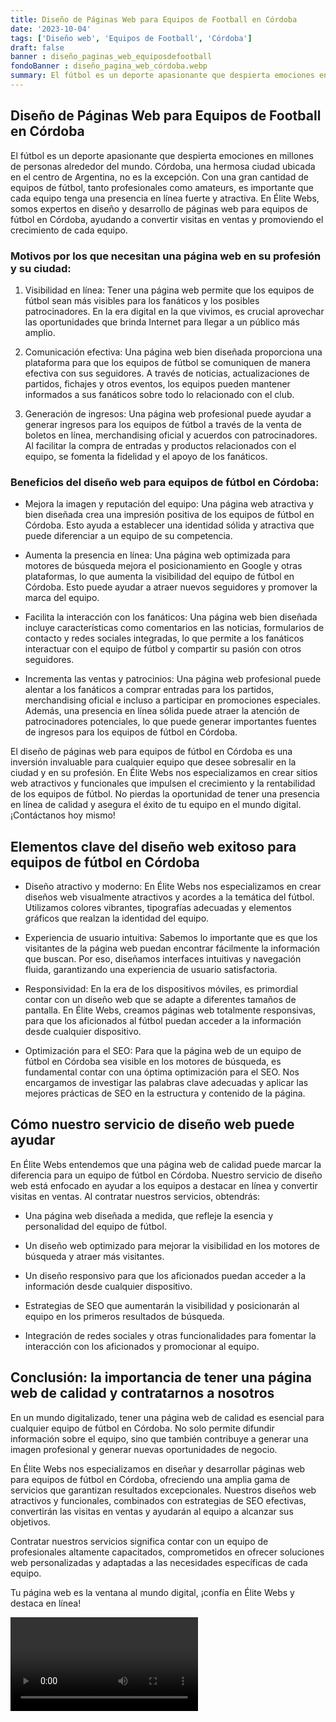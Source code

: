 ```yaml
---
title: Diseño de Páginas Web para Equipos de Football en Córdoba
date: '2023-10-04'
tags: ['Diseño web', 'Equipos de Football', 'Córdoba']
draft: false
banner : diseño_paginas_web_equiposdefootball
fondoBanner : diseño_pagina_web_córdoba.webp
summary: El fútbol es un deporte apasionante que despierta emociones en millones de personas alrededor del mundo. Córdoba, una hermosa ciudad ubicada en el centro de Argentina, no es la excepción. Con una gran cantidad de equipos de fútbol, tanto profesionales como amateurs, es importante que cada equipo tenga una presencia en línea fuerte y atractiva. En Élite Webs, somos expertos en diseño y desarrollo de páginas web para equipos de fútbol en Córdoba, ayudando a convertir visitas en ventas y promoviendo el crecimiento de cada equipo.
---
```


## Diseño de Páginas Web para Equipos de Football en Córdoba

El fútbol es un deporte apasionante que despierta emociones en millones de personas alrededor del mundo. Córdoba, una hermosa ciudad ubicada en el centro de Argentina, no es la excepción. Con una gran cantidad de equipos de fútbol, tanto profesionales como amateurs, es importante que cada equipo tenga una presencia en línea fuerte y atractiva. En Élite Webs, somos expertos en diseño y desarrollo de páginas web para equipos de fútbol en Córdoba, ayudando a convertir visitas en ventas y promoviendo el crecimiento de cada equipo.

### Motivos por los que necesitan una página web en su profesión y su ciudad:

1. Visibilidad en línea: Tener una página web permite que los equipos de fútbol sean más visibles para los fanáticos y los posibles patrocinadores. En la era digital en la que vivimos, es crucial aprovechar las oportunidades que brinda Internet para llegar a un público más amplio.

2. Comunicación efectiva: Una página web bien diseñada proporciona una plataforma para que los equipos de fútbol se comuniquen de manera efectiva con sus seguidores. A través de noticias, actualizaciones de partidos, fichajes y otros eventos, los equipos pueden mantener informados a sus fanáticos sobre todo lo relacionado con el club.

3. Generación de ingresos: Una página web profesional puede ayudar a generar ingresos para los equipos de fútbol a través de la venta de boletos en línea, merchandising oficial y acuerdos con patrocinadores. Al facilitar la compra de entradas y productos relacionados con el equipo, se fomenta la fidelidad y el apoyo de los fanáticos.

### Beneficios del diseño web para equipos de fútbol en Córdoba:

- Mejora la imagen y reputación del equipo: Una página web atractiva y bien diseñada crea una impresión positiva de los equipos de fútbol en Córdoba. Esto ayuda a establecer una identidad sólida y atractiva que puede diferenciar a un equipo de su competencia.

- Aumenta la presencia en línea: Una página web optimizada para motores de búsqueda mejora el posicionamiento en Google y otras plataformas, lo que aumenta la visibilidad del equipo de fútbol en Córdoba. Esto puede ayudar a atraer nuevos seguidores y promover la marca del equipo.

- Facilita la interacción con los fanáticos: Una página web bien diseñada incluye características como comentarios en las noticias, formularios de contacto y redes sociales integradas, lo que permite a los fanáticos interactuar con el equipo de fútbol y compartir su pasión con otros seguidores.

- Incrementa las ventas y patrocinios: Una página web profesional puede alentar a los fanáticos a comprar entradas para los partidos, merchandising oficial e incluso a participar en promociones especiales. Además, una presencia en línea sólida puede atraer la atención de patrocinadores potenciales, lo que puede generar importantes fuentes de ingresos para los equipos de fútbol en Córdoba.

El diseño de páginas web para equipos de fútbol en Córdoba es una inversión invaluable para cualquier equipo que desee sobresalir en la ciudad y en su profesión. En Élite Webs nos especializamos en crear sitios web atractivos y funcionales que impulsen el crecimiento y la rentabilidad de los equipos de fútbol. No pierdas la oportunidad de tener una presencia en línea de calidad y asegura el éxito de tu equipo en el mundo digital. ¡Contáctanos hoy mismo!

<GifSeo />

<Cta />

## Elementos clave del diseño web exitoso para equipos de fútbol en Córdoba

- Diseño atractivo y moderno: En Élite Webs nos especializamos en crear diseños web visualmente atractivos y acordes a la temática del fútbol. Utilizamos colores vibrantes, tipografías adecuadas y elementos gráficos que realzan la identidad del equipo.

- Experiencia de usuario intuitiva: Sabemos lo importante que es que los visitantes de la página web puedan encontrar fácilmente la información que buscan. Por eso, diseñamos interfaces intuitivas y navegación fluida, garantizando una experiencia de usuario satisfactoria.

- Responsividad: En la era de los dispositivos móviles, es primordial contar con un diseño web que se adapte a diferentes tamaños de pantalla. En Élite Webs, creamos páginas web totalmente responsivas, para que los aficionados al fútbol puedan acceder a la información desde cualquier dispositivo.

- Optimización para el SEO: Para que la página web de un equipo de fútbol en Córdoba sea visible en los motores de búsqueda, es fundamental contar con una óptima optimización para el SEO. Nos encargamos de investigar las palabras clave adecuadas y aplicar las mejores prácticas de SEO en la estructura y contenido de la página.

## Cómo nuestro servicio de diseño web puede ayudar

En Élite Webs entendemos que una página web de calidad puede marcar la diferencia para un equipo de fútbol en Córdoba. Nuestro servicio de diseño web está enfocado en ayudar a los equipos a destacar en línea y convertir visitas en ventas. Al contratar nuestros servicios, obtendrás:

- Una página web diseñada a medida, que refleje la esencia y personalidad del equipo de fútbol.

- Un diseño web optimizado para mejorar la visibilidad en los motores de búsqueda y atraer más visitantes.

- Un diseño responsivo para que los aficionados puedan acceder a la información desde cualquier dispositivo.

- Estrategias de SEO que aumentarán la visibilidad y posicionarán al equipo en los primeros resultados de búsqueda.

- Integración de redes sociales y otras funcionalidades para fomentar la interacción con los aficionados y promocionar al equipo.

## Conclusión: la importancia de tener una página web de calidad y contratarnos a nosotros

En un mundo digitalizado, tener una página web de calidad es esencial para cualquier equipo de fútbol en Córdoba. No solo permite difundir información sobre el equipo, sino que también contribuye a generar una imagen profesional y generar nuevas oportunidades de negocio.

En Élite Webs nos especializamos en diseñar y desarrollar páginas web para equipos de fútbol en Córdoba, ofreciendo una amplia gama de servicios que garantizan resultados excepcionales. Nuestros diseños web atractivos y funcionales, combinados con estrategias de SEO efectivas, convertirán las visitas en ventas y ayudarán al equipo a alcanzar sus objetivos.

Contratar nuestros servicios significa contar con un equipo de profesionales altamente capacitados, comprometidos en ofrecer soluciones web personalizadas y adaptadas a las necesidades específicas de cada equipo.

Tu página web es la ventana al mundo digital, ¡confía en Élite Webs y destaca en línea!

<Video />

<CtaBot job='Equipos de Football' city='Córdoba'/>

<Gmaps query='Córdoba+españa+maps' />